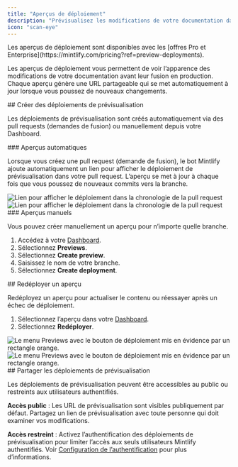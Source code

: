 ```yaml
---
title: "Aperçus de déploiement"
description: "Prévisualisez les modifications de votre documentation dans un déploiement actif"
icon: "scan-eye"
---
```


<Info>
  Les aperçus de déploiement sont disponibles avec les [offres Pro et Enterprise](https://mintlify.com/pricing?ref=preview-deployments).
</Info>

Les aperçus de déploiement vous permettent de voir l’apparence des modifications de votre documentation avant leur fusion en production. Chaque aperçu génère une URL partageable qui se met automatiquement à jour lorsque vous poussez de nouveaux changements.

<div id="creating-preview-deployments">
  ## Créer des déploiements de prévisualisation
</div>

Les déploiements de prévisualisation sont créés automatiquement via des pull requests (demandes de fusion) ou manuellement depuis votre Dashboard.

<div id="automatic-previews">
  ### Aperçus automatiques
</div>

Lorsque vous créez une pull request (demande de fusion), le bot Mintlify ajoute automatiquement un lien pour afficher le déploiement de prévisualisation dans votre pull request. L’aperçu se met à jour à chaque fois que vous poussez de nouveaux commits vers la branche.

<Frame>
  <img src="/images/previews/preview-deployment-light.png" alt="Lien pour afficher le déploiement dans la chronologie de la pull request" className="block dark:hidden" />

  <img src="/images/previews/preview-deployment-dark.png" alt="Lien pour afficher le déploiement dans la chronologie de la pull request" className="hidden dark:block" />
</Frame>

<div id="manual-previews">
  ### Aperçus manuels
</div>

Vous pouvez créer manuellement un aperçu pour n’importe quelle branche.

1. Accédez à votre [Dashboard](https://dashboard.mintlify.com/).
2. Sélectionnez **Previews**.
3. Sélectionnez **Create preview**.
4. Saisissez le nom de votre branche.
5. Sélectionnez **Create deployment**.

<div id="redeploying-a-preview">
  ## Redéployer un aperçu
</div>

Redéployez un aperçu pour actualiser le contenu ou réessayer après un échec de déploiement.

1. Sélectionnez l’aperçu dans votre [Dashboard](https://dashboard.mintlify.com/).
2. Sélectionnez **Redéployer**.

<Frame>
  <img src="/images/previews/redeploy-preview-light.png" alt="Le menu Previews avec le bouton de déploiement mis en évidence par un rectangle orange." className="block dark:hidden" />

  <img src="/images/previews/redeploy-preview-dark.png" alt="Le menu Previews avec le bouton de déploiement mis en évidence par un rectangle orange." className="hidden dark:block" />
</Frame>

<div id="sharing-preview-deployments">
  ## Partager les déploiements de prévisualisation
</div>

Les déploiements de prévisualisation peuvent être accessibles au public ou restreints aux utilisateurs authentifiés.

**Accès public** : Les URL de prévisualisation sont visibles publiquement par défaut. Partagez un lien de prévisualisation avec toute personne qui doit examiner vos modifications.

**Accès restreint** : Activez l’authentification des déploiements de prévisualisation pour limiter l’accès aux seuls utilisateurs Mintlify authentifiés. Voir [Configuration de l’authentification](/fr/authentication-personalization/authentication-setup) pour plus d’informations.
